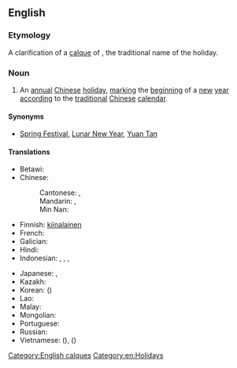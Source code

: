 ==English==
{{wikipedia}}
===Etymology===
A clarification of a [[calque]] of {{der|en|zh|新年||[[New Year]]|tr=xīnnián}}, the traditional name of the holiday.
[[Category:English calques]]
===Noun===
{{en-noun|head=[[Chinese]] [[New Year]]}}

# An [[annual]] [[Chinese]] [[holiday]], [[mark]]ing the [[beginning]] of a [[new]] [[year]] [[accord]]ing to the [[traditional]] [[Chinese]] [[calendar]].

====Synonyms====
* [[Spring Festival]], [[Lunar New Year]], [[Yuan Tan]]

====Translations====
{{trans-top|Chinese New Year}}
* Betawi: {{t|bew|lebaran cina}}
* Chinese:
*: Cantonese: {{t|yue|新年|tr=san1 nin4|sc=Hani}}, {{t|yue|農曆新年|tr=nung4 lik6 san1 nin4}}
*: Mandarin: {{t+|cmn|春節|sc=Hani}}, {{t+|cmn|春节|tr=chūnjié|sc=Hani}}
*: Min Nan: {{t+|nan|新正|tr=sin-chiaⁿ|sc=Hans}}
* Finnish: [[kiinalainen]] {{t+|fi|uusivuosi}}
* French: {{t+|fr|nouvel an chinois|m}}
* Galician: {{t|gl|aninovo chinés|m}}
* Hindi: {{t|hi|चीनी नववर्ष|sc=Deva}}
* Indonesian: {{t|id|Imlek}}, {{t|id|hari raya Imlek}}, {{t+|id|imlek}}, {{t|id|tahun baru imlek}}
{{trans-mid}}
* Japanese: {{t|ja|旧正月|tr=きゅうしょうがつ, kyūshōgatsu}}, {{t+|ja|春節|tr=しゅんせつ, shunsetsu}}
* Kazakh: {{t|kk|Қытай Жаңа жылы|sc=Cyrl}}
* Korean: {{t|ko|춘절}} ({{t+|ko|春節}})
* Lao: {{t-needed|lo}}
* Malay: {{t|ms|Tahun Baru Cina}}
* Mongolian: {{t|mn|Хятадын Шинэ Жил|sc=Cyrl}}
* Portuguese: {{t|pt|ano novo chinês|m}}
* Russian: {{t|ru|Кита́йский Но́вый год|m}}
* Vietnamese: {{t+|vi|Tết Nguyên Đán}} ({{t|vi|節元旦|sc=Hani}}), {{t|vi|Xuân tiết}} ({{t|vi|春節|sc=Hani}})
{{trans-bottom}}

[[Category:en:Holidays]]